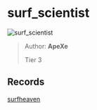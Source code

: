 
# surf_scientist

![surf_scientist](https://raw.githubusercontent.com/Sayt123/SurfMapPics/Maps-and-bonuses/csgo/surf_scientist.jpg)

> Author: **ApeXe**
>
> Tier 3

## Records

[surfheaven](https://surfheaven.eu/map/surf_scientist)
